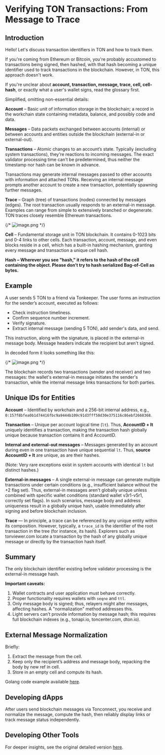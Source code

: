 
# Verifying TON Transactions: From Message to Trace

## Introduction

Hello! Let's discuss transaction identifiers in TON and how to track them.

If you're coming from Ethereum or Bitcoin, you're probably accustomed to transactions being signed, then hashed, with that hash becoming a unique identifier used to track transactions in the blockchain. However, in TON, this approach doesn't work.

If you're unclear about **account, transaction, message, trace, cell, cell-hash**, or exactly what a user's wallet signs, read the glossary first.

<Spoiler title="Glossary">
  Simplified, omitting non-essential details:

**Account** – Basic unit of information storage in the blockchain; a record in the workchain state containing metadata, balance, and possibly code and data.

**Messages** – Data packets exchanged between accounts (internal) or between accounts and entities outside the blockchain (external-in or external-out).

**Transactions** – Atomic changes to an account’s state. Typically (excluding system transactions), they're reactions to incoming messages. The exact validator processing time can't be predetermined, thus neither the timestamp nor hash can be known in advance.

Transactions may generate internal messages passed to other accounts with information and attached TONs. Receiving an internal message prompts another account to create a new transaction, potentially spawning further messages.

**Trace** – Graph (tree) of transactions (nodes) connected by messages (edges). The root transaction usually responds to an external-in message. Examples can range from simple to extensively branched or degenerate. TON traces closely resemble Ethereum transactions.

{/* ![image.png](#1%20%5Beng%5D%2019a4714a32a680c2b10ad2a3b135ff82/image.png) */}

**Cell** – Fundamental storage unit in TON blockchain. It contains 0-1023 bits and 0-4 links to other cells. Each transaction, account, message, and even blocks reside in a cell, which has a built-in hashing mechanism, granting every message and transaction a unique cell hash.

**Hash** **– Wherever you see "hash," it refers to the hash of the cell containing the object. Please don’t try to hash serialized Bag-of-Cell as bytes.**

</Spoiler>

## Example

A user sends 5 TON to a friend via Tonkeeper. The user forms an instruction for the sender’s account, executed as follows:

- Check instruction timeliness.
- Confirm sequence number increment.
- Verify signature.
- Extract internal message (sending 5 TON), add sender's data, and send.

This instruction, along with the signature, is placed in the external-in message body. Message headers indicate the recipient but aren't signed.

In decoded form it looks something like this:

{/* ![image.png](#1%20%5Beng%5D%2019a4714a32a680c2b10ad2a3b135ff82/image%201.png) */}

The blockchain records two transactions (sender and receiver) and two messages: the wallet's external-in message initiates the sender's transaction, while the internal message links transactions for both parties.

## Unique IDs for Entities

**Account** – Identified by workchain and a 256-bit internal address, e.g., `0:157f8bfea0b1d74416fbc9a9444b109c91d3fff50d30e375116c86ebf2668368`.

**Transaction** – Unique per account logical time (`lt`). Thus, **AccountID + lt** uniquely identifies a transaction, making the transaction hash globally unique because transaction contains lt and AccountID.

**Internal and external-out messages** – Messages generated by an account during even in one transaction have unique sequential `lt`. Thus, **source AccountID + lt** are unique, as are their hashes.

(Note: Very rare exceptions exist in system accounts with identical `lt` but distinct hashes.)

**External-in messages** – A single external-in message can generate multiple transactions under certain conditions (e.g., insufficient balance without the +2 flag set). Thus, external-in messages aren't globally unique unless combined with specific wallet conditions (standard wallet v3r1-v5r1, correctly set flags). In such scenarios, message body and address uniqueness result in a globally unique hash, usable immediately after signing and before blockchain inclusion.

**Trace** — In principle, a trace can be referenced by any unique entity within its composition. However, typically, a `trace_id` is the identifier of the root transaction in the tree (for instance, its hash). Explorers such as tonviewer.com locate a transaction by the hash of any globally unique message or directly by the transaction hash itself.

## Summary

The only blockchain identifier existing before validator processing is the external-in message hash.

**Important caveats:**

1. Wallet contracts and user application must behave correctly.
2. Proper functionality requires wallets with `seqno` and `ttl`.
3. Only message body is signed; thus, relayers might alter messages, affecting hashes. A "normalization" method addresses this.
4. Light servers can't provide information by message hash; this requires full blockchain indexes (e.g., tonapi.io, toncenter.com, dton.io).

## External Message Normalization

Briefly:

1. Extract the message from the cell.
2. Keep only the recipient’s address and message body, repacking the body by new ref in cell.
3. Store in an empty cell and compute its hash.

Golang code example available [here](https://github.com/tonkeeper/tongo/blob/5c0ce694d72b7024bcb62b3d0dcd008940a75419/tlb/messages.go#L27).

## Developing dApps

After users send blockchain messages via Tonconnect, you receive and normalize the message, compute the hash, then reliably display links or track message status independently.

## Developing Other Tools

For deeper insights, see the original detailed version [here](https://gist.github.com/mr-tron/a4b3e8eff3a982e3426f6397eb9a2450).
